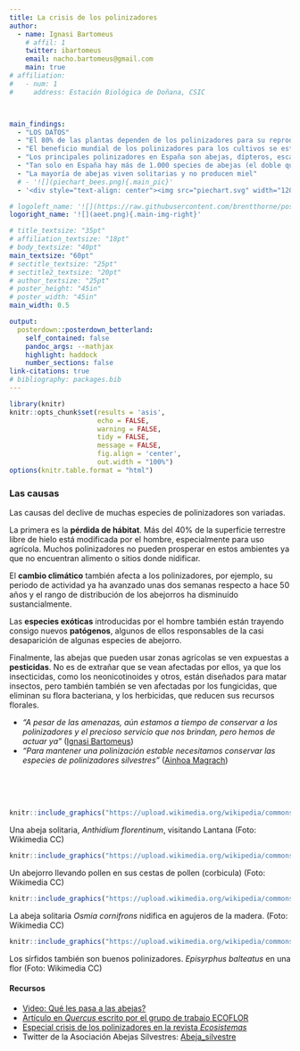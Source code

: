 ```yaml
---
title: La crisis de los polinizadores
author:
  - name: Ignasi Bartomeus
    # affil: 1
    twitter: ibartomeus
    email: nacho.bartomeus@gmail.com
    main: true
# affiliation:
#   - num: 1
#     address: Estación Biológica de Doñana, CSIC



main_findings:
  - "LOS DATOS"
  - "El 80% de las plantas dependen de los polinizadores para su reproducción"
  - "El beneficio mundial de los polinizadores para los cultivos se estima en 153 billones de EUR anuales"
  - "Los principales polinizadores en España son abejas, dípteros, escarabajos y lepidópteros"
  - "Tan solo en España hay más de 1.000 species de abejas (el doble que de pájaros)" 
  - "La mayoría de abejas viven solitarias y no producen miel"
  # - '![](piechart_bees.png){.main_pic}'
  - '<div style="text-align: center"><img src="piechart.svg" width="1200" height="800" /></div>'

# logoleft_name: '![](https://raw.githubusercontent.com/brentthorne/posterdown/master/images/qr-code-black.png){.main-img-left}'
logoright_name: '![](aeet.png){.main-img-right}'

# title_textsize: "35pt"
# affiliation_textsize: "18pt"
# body_textsize: "40pt"
main_textsize: "60pt"
# sectitle_textsize: "25pt"
# sectitle2_textsize: "20pt"
# author_textsize: "25pt"
# poster_height: "45in"
# poster_width: "45in"
main_width: 0.5

output: 
  posterdown::posterdown_betterland:
    self_contained: false
    pandoc_args: --mathjax
    highlight: haddock
    number_sections: false
link-citations: true
# bibliography: packages.bib
---
```


```r
library(knitr)
knitr::opts_chunk$set(results = 'asis',
                      echo = FALSE,
                      warning = FALSE,
                      tidy = FALSE,
                      message = FALSE,
                      fig.align = 'center',
                      out.width = "100%")
options(knitr.table.format = "html") 
```


### Las causas

Las causas del declive de muchas especies de polinizadores son variadas. 

La primera es la **pérdida de hábitat**. Más del 40% de la superficie terrestre libre de hielo está modificada por el hombre, especialmente para uso agrícola. Muchos polinizadores no pueden prosperar en estos ambientes ya que no encuentran alimento o sitios donde nidificar. 

El **cambio climático** también afecta a los polinizadores, por ejemplo, su periodo de actividad ya ha avanzado unas dos semanas respecto a hace 50 años y el rango de distribución de los abejorros ha disminuído sustancialmente. 

Las **especies exóticas** introducidas por el hombre también están trayendo consigo nuevos **patógenos**, algunos de ellos responsables de la casi desaparición de algunas especies de abejorro. 

Finalmente, las abejas que pueden usar zonas agrícolas se ven expuestas a **pesticidas**. No es de extrañar que se vean afectadas por ellos, ya que los insecticidas, como los neonicotinoides y otros, están diseñados para matar insectos, pero también también se ven afectadas por los fungicidas, que eliminan su flora bacteriana, y los herbicidas, que reducen sus recursos florales.



- *"A pesar de las amenazas, aún estamos a tiempo de conservar a los polinizadores y el precioso servicio que nos brindan, pero hemos de actuar ya"*  ([Ignasi Bartomeus](https://bartomeuslab.com))   
- *"Para mantener una polinización estable necesitamos conservar las especies de polinizadores silvestres"*  ([Ainhoa Magrach](https://www.ainhoamagrach.com)) 

<br>
<br>
<br>


```r
knitr::include_graphics("https://upload.wikimedia.org/wikipedia/commons/thumb/c/c4/Anthidium_February_2008-1.jpg/300px-Anthidium_February_2008-1.jpg")
```
Una abeja solitaria, _Anthidium florentinum_, visitando Lantana (Foto: Wikimedia CC)


```r
knitr::include_graphics("https://upload.wikimedia.org/wikipedia/commons/thumb/4/44/Bumblebee_05.JPG/320px-Bumblebee_05.JPG")
```
Un abejorro llevando pollen en sus cestas de pollen (corbicula) (Foto: Wikimedia CC)


```r
knitr::include_graphics("https://upload.wikimedia.org/wikipedia/commons/5/57/Osmia_cornifrons.5.1.08.w.jpg")
```
La abeja solitaria _Osmia cornifrons_ nidifica en agujeros de la madera. (Foto: Wikimedia CC)


```r
knitr::include_graphics("https://upload.wikimedia.org/wikipedia/commons/thumb/c/c6/Hoverfly_October_2007-21.jpg/297px-Hoverfly_October_2007-21.jpg")
```
Los sírfidos también son buenos polinizadores. _Episyrphus balteatus_ en una flor (Foto: Wikimedia CC)



#### Recursos

- [Video: Qué les pasa a las abejas?](https://www.youtube.com/watch?v=n5udBqq3qYg)
- [Artículo en *Quercus* escrito por el grupo de trabajo ECOFLOR](https://ibartomeus.files.wordpress.com/2015/08/ecoflor_2016-declive-de-las-abejas-quercus.pdf)
- [Especial crisis de los polinizadores en la revista *Ecosistemas*](https://www.revistaecosistemas.net/index.php/ecosistemas/issue/view/55)  
- Twitter de la Asociación Abejas Silvestres: [Abeja_silvestre](https://twitter.com/abeja_silvestre)
